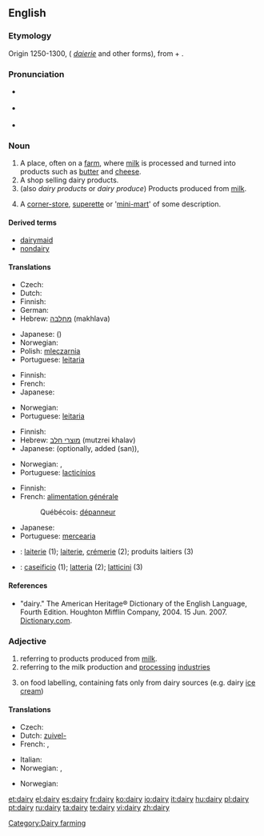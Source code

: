 ==English==

{{wikipedia}}

===Etymology===
Origin 1250-1300, ({{etyl|enm}} ''[[daierie]]'' and other forms), from {{term|dey||dairymaid}} + {{term|-ery}}.

===Pronunciation===
* {{a|UK}} {{IPA|/ˈdɛəɹi/}}
* {{a|US}} {{IPA|/'dæɻɪ/}}
* {{rhymes|ɛəri}}

===Noun===
{{en-noun|dair|ies}}

# A place, often on a [[farm]], where [[milk]] is processed and turned into products such as [[butter]] and [[cheese]].
# A shop selling dairy products.
# (also ''dairy products'' or ''dairy produce'') Products produced from [[milk]].
# {{NZ}} A [[corner-store]], [[superette]] or '[[mini-mart]]' of some description.

====Derived terms====
* [[dairymaid]]
* [[nondairy]]

====Translations====
{{trans-top|place, where milk is processed}}
* Czech: {{t+|cs|mlékárna|f}}
* Dutch: {{t+|nl|zuivel|m}}
* Finnish: {{t-|fi|meijeri}}
* German: {{t+|de|Molkerei|f}}
* Hebrew: [[מחלבה]] (makhlava) {{f}}
{{trans-mid}}
* Japanese: {{t|ja|牧場|tr=bokujō|sc=Jpan}} ({{t|ja|ぼくじょう|sc=Jpan}})
* Norwegian: {{t-|no|meieri|n}}
* Polish: [[mleczarnia]] {{f}}
* Portuguese: [[leitaria]] {{f}}
{{trans-bottom}}

{{trans-top|shop selling dairy products}}
* Finnish: {{t-|fi|maitokauppa}}
* French: {{t+|fr|crémerie}}
* Japanese: {{t|ja|日用雑貨店|tr=nichiyōzakkaten|sc=Jpan}}
{{trans-mid}}
* Norwegian: {{t-|no|melkebutikk|m}}
* Portuguese: [[leitaria]] {{f}}
{{trans-bottom}}

{{trans-top|products produced from milk}}
* Finnish: {{t-|fi|maitotuote|p|alt=maitotuotteet}}
* Hebrew: [[מוצרי חלב]] (mutzrei khalav) {{m|p}}
* Japanese: {{t|ja|牛乳屋|tr=gyūnyūya|sc=Jpan}} (optionally, added {{Jpan|さん}} (san)), {{t|ja|牛乳販売店|tr=gyūnyūhanbaiten|sc=Jpan}}
{{trans-mid}}
* Norwegian: {{t-|no|meieriprodukter|n}}, {{t-|no|melkeprodukter|n}}
* Portuguese: [[lacticínios]] {{p}}
{{trans-bottom}}

{{trans-top|corner-store, superette or 'mini-mart' of some description}}
* Finnish: {{t-|fi|lähikauppa}}
* French: [[alimentation générale]] {{f}}
*: Québécois: [[dépanneur]] {{m}}
{{trans-mid}}
* Japanese: {{t+|ja|コンビニ|tr=konbini|sc=Jpan}}
* Portuguese: [[mercearia]] {{f}}
{{trans-bottom}}

{{checktrans-top|to be checked}}
* {{ttbc|French}}: [[laiterie]] {{f}} (1); [[laiterie]], [[crémerie]] (2); produits laitiers {{m}} {{p}} (3)
* {{ttbc|Italian}}: [[caseificio]] {{m}} (1); [[latteria]] {{f}} (2); [[latticini]] {{m}} {{p}} (3)
{{trans-mid}}
{{trans-bottom}}

====References====
* "dairy." The American Heritage® Dictionary of the English Language, Fourth Edition. Houghton Mifflin Company, 2004. 15 Jun. 2007.  [http://dictionary.reference.com/browse/dairy Dictionary.com].

===Adjective===
{{en-adj|-}}

# referring to products produced from [[milk]].
# referring to the milk production and [[processing]] [[industries]]
# {{UK}} on food labelling, containing fats only from dairy sources (e.g. dairy [[ice cream]])

====Translations====
{{trans-top|referring to products produced from milk}}
* Czech: {{t+|cs|mléčný|m}}
* Dutch: [[zuivel-]]
* French: {{t+|fr|laitier|m}}, {{t+|fr|laitière|f}}
{{trans-mid}}
* Italian: {{t-|it|caseario}}
* Norwegian: {{t-|no|meieri-}}, {{t-|no|melke-}}
{{trans-bottom}}

{{trans-top|referring to the milk production and processing industries}}
* Norwegian: {{t-|no|meieri-}}
{{trans-mid}}
{{trans-bottom}}

{{trans-top|on food labelling, containing fats only from dairy sources}}
{{trans-mid}}
{{trans-bottom}}

[[Category:Dairy farming]]

[[et:dairy]]
[[el:dairy]]
[[es:dairy]]
[[fr:dairy]]
[[ko:dairy]]
[[io:dairy]]
[[it:dairy]]
[[hu:dairy]]
[[pl:dairy]]
[[pt:dairy]]
[[ru:dairy]]
[[ta:dairy]]
[[te:dairy]]
[[vi:dairy]]
[[zh:dairy]]